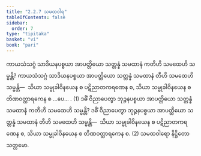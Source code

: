 ```yaml
---
title: "2.2.7 သမထဝါရ"
tableOfContents: false
sidebar:
  order: 7
type: "tipitaka"
basket: "vi"
book: "pari"
---
```



<DynamicBreadcrumb />

<Division number="255" book="pari" e="ch" v="5" p="154">

<Paragraph number="1067" book="pari">
ကာယသံသဂ္ဂံ သာဒိယနပစ္စယာ အာပတ္တိယော သတ္တန္နံ သမထာနံ ကတိဟိ သမထေဟိ သမ္မန္တိ? ကာယသံသဂ္ဂံ သာဒိယနပစ္စယာ အာပတ္တိယော သတ္တန္နံ သမထာနံ တီဟိ သမထေဟိ သမ္မန္တိ—  သိယာ သမ္မုခါဝိနယေန စ ပဋိညာတကရဏေန စ, သိယာ သမ္မုခါဝိနယေန စ တိဏဝတ္ထာရကေန စ …ပေ… . (1)
</Paragraph>

<Paragraph number="1068" book="pari">
ဒဓိံ ဝိညာပေတွာ ဘုဉ္ဇနပစ္စယာ အာပတ္တိယော သတ္တန္နံ သမထာနံ ကတိဟိ သမထေဟိ သမ္မန္တိ? ဒဓိံ ဝိညာပေတွာ ဘုဉ္ဇနပစ္စယာ အာပတ္တိယော သတ္တန္နံ သမထာနံ တီဟိ သမထေဟိ သမ္မန္တိ—  သိယာ သမ္မုခါဝိနယေန စ ပဋိညာတကရဏေန စ, သိယာ သမ္မုခါဝိနယေန စ တိဏဝတ္ထာရကေန စ. (2)

</Paragraph>
</Division>

<Paragraph number="1069" type="center" book="pari">
သမထဝါရော နိဋ္ဌိတော သတ္တမော.
</Paragraph>